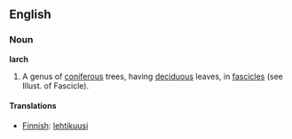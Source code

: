 ==English==
===Noun===
'''larch'''

#A genus of [[coniferous]] trees, having [[deciduous]] leaves, in [[fascicle]]s (see Illust. of Fascicle).

====Translations====

*[[Finnish]]: [[lehtikuusi]]